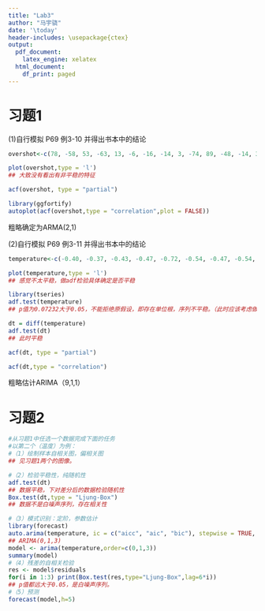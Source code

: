 ---
title: "Lab3"
author: "马宇骁"
date: '\today'
header-includes: \usepackage{ctex}
output:
  pdf_document:
    latex_engine: xelatex
  html_document:
    df_print: paged
---

# 习题1
(1)自行模拟 P69 例3-10 并得出书本中的结论
```{r}
overshot<-c(78, -58, 53, -63, 13, -6, -16, -14, 3, -74, 89, -48, -14, 32, 56, -86, -66, 50, 26, 59, -47, -83, 2, -1, 124, -106, 113, -76, -47, -32, 39, -30, 6, -73, 18, 2, -24, 23, -38, 91, -56, -58, 1, 14, -4, 77, -127, 97, 10, -28, -17, 23, -2, 48, -131, 65, -17)

plot(overshot,type = 'l')
## 大致没有看出有非平稳的特征

acf(overshot, type = "partial")

library(ggfortify)
autoplot(acf(overshot,type = "correlation",plot = FALSE))

```
粗略确定为ARMA(2,1)

(2)自行模拟 P69 例3-11 并得出书本中的结论
```{r}
temperature<-c(-0.40, -0.37, -0.43, -0.47, -0.72, -0.54, -0.47, -0.54, -0.39, -0.19, -0.40, -0.44, -0.49, -0.38, -0.41, -0.27, -0.18, -0.38, -0.22, -0.03, -0.09, -0.28, -0.36, -0.49, -0.25, -0.17, -0.45, -0.32, -0.33, -0.32, -0.29, -0.32, 0.25, -0.05, -0.01, -0.26, -0.48, -0.37, -0.20, -0.15, -0.08, -0.14, -0.13, -0.12, -0.10, 0.13, -0.01, 0.06, -0.17, -0.01, 0.09, 0.05, -0.16, 0.05, -0.02, 0.04, 0.17, 0.19, 0.05, 0.15, 0.13, 0.09, 0.04, 0.11, -0.03, 0.03, 0.15, 0.04, -0.02, -0.13, 0.02, 0.07, 0.20, -0.03, -0.07, -0.19, 0.09, 0.11, 0.06, 0.01, 0.08, 0.02, 0.02, -0.27, -0.18, -0.09, -0.02, -0.13, 0.02, 0.03, -0.12, -0.08, 0.17, -0.09, -0.04, -0.24, -0.16, -0.09, 0.12, 0.27, 0.42, 0.02, 0.30, 0.09, 0.05)

plot(temperature,type = 'l')
## 感觉不太平稳，做adf检验具体确定是否平稳

library(tseries)
adf.test(temperature)
## p值为0.07232大于0.05，不能拒绝原假设，即存在单位根，序列不平稳。（此时应该考虑做一阶差分）

dt = diff(temperature)
adf.test(dt)
## 此时平稳

acf(dt, type = "partial")

acf(dt,type = "correlation")

```
粗略估计ARIMA（9,1,1）


# 习题2
```{r}
#从习题1中任选一个数据完成下面的任务
#以第二个（温度）为例：
#（1）绘制样本自相关图，偏相关图
## 见习题1两个的图像。

#（2）检验平稳性，纯随机性
adf.test(dt)
## 数据平稳，下对差分后的数据检验随机性
Box.test(dt,type = "Ljung-Box")
## 数据不是白噪声序列，存在相关性

#（3）模式识别：定阶，参数估计
library(forecast)
auto.arima(temperature, ic = c("aicc", "aic", "bic"), stepwise = TRUE, trace = TRUE, allowdrift = TRUE, lambda = NULL)
## ARIMA(0,1,3)
model <- arima(temperature,order=c(0,1,3))
summary(model)
#（4）残差的自相关检验
res <- model$residuals
for(i in 1:3) print(Box.test(res,type="Ljung-Box",lag=6*i))
## p值都远大于0.05，是白噪声序列。
#（5）预测
forecast(model,h=5)
```